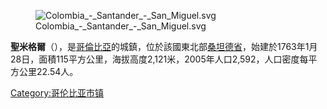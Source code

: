{{unreferenced|time=2019-02-12T02:46:47+00:00}}
[[Image:Colombia_-_Santander_-_San_Miguel.svg|right]]

'''聖米格爾'''（{{lang-es|San Miguel}}），是[[哥倫比亞|哥倫比亞]]的城鎮，位於該國東北部[[桑坦德省|桑坦德省]]，始建於1763年1月28日，面積115平方公里，海拔高度2,121米，2005年人口2,592，人口密度每平方公里22.54人。

{{Colombia-geo-stub}}
[[Category:哥伦比亚市镇|Category:哥伦比亚市镇]]